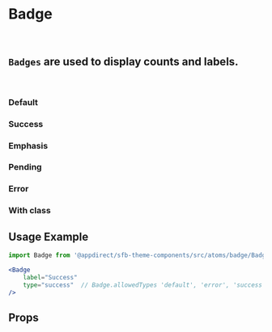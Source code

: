 
<Meta of={BadgeStories} />

# Badge

<br />

## `Badges` are used to display counts and labels.

<br />

### Default

<Canvas>
  <Story of={BadgeStories.Default} />
</Canvas>

### Success

<Canvas>
  <Story of={BadgeStories.Success} />
</Canvas>

### Emphasis

<Canvas>
  <Story of={BadgeStories.Emphasis} />
</Canvas>

### Pending

<Canvas>
  <Story of={BadgeStories.Pending} />
</Canvas>

### Error

<Canvas>
  <Story of={BadgeStories.Error} />
</Canvas>

### With class

<Canvas>
  <Story of={BadgeStories.WithClass} />
</Canvas>

## Usage Example

```jsx
import Badge from '@appdirect/sfb-theme-components/src/atoms/badge/Badge';

<Badge
    label="Success"
    type="success"  // Badge.allowedTypes 'default', 'error', 'success', 'emphasis', 'pending'
/>

```

## Props

<ArgsTable of={Badge} />
